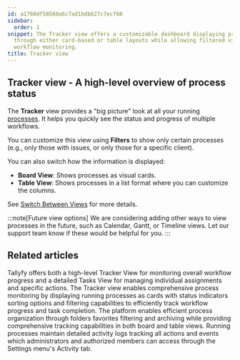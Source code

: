 ```yaml
---
id: a1760df58560a6c7ad1bdbb27c7ecf60
sidebar:
  order: 1
snippet: The Tracker view offers a customizable dashboard displaying process statuses
  through either card-based or table layouts while allowing filtered views for efficient
  workflow monitoring.
title: Tracker view
---
```


## Tracker view - A high-level overview of process status

The **Tracker** view provides a "big picture" look at all your running [processes](/products/pro/tracking-and-tasks/processes/). It helps you quickly see the status and progress of multiple workflows.

You can customize this view using **Filters** to show only certain processes (e.g., only those with issues, or only those for a specific client).

You can also switch how the information is displayed:

*   **Board View**: Shows processes as visual cards.
*   **Table View**: Shows processes in a list format where you can customize the columns.

See [Switch Between Views](/products/pro/tracking-and-tasks/tracker-view/how-to-switch-between-board-and-table-formats-in-tallyfy-tracker/) for more details.

:::note[Future view options]
We are considering adding other ways to view processes in the future, such as Calendar, Gantt, or Timeline views. Let our support team know if these would be helpful for you.
:::


<PageTree />


## Related articles
<CardGrid>
<LinkTitleCard header="<b>Pro > Tracking</b>" href="/products/pro/tracking-and-tasks/" > Tallyfy offers both a high-level Tracker View for monitoring overall workflow progress and a detailed Tasks View for managing individual assignments and specific actions. </LinkTitleCard>
<LinkTitleCard header="<b>Tracker View > Manage and track my processes</b>" href="/products/pro/tracking-and-tasks/tracker-view/how-can-i-manage-and-track-my-processes-on-tallyfy/" > The Tracker view enables comprehensive process monitoring by displaying running processes as cards with status indicators sorting options and filtering capabilities to efficiently track workflow progress and task completion. </LinkTitleCard>
<LinkTitleCard header="<b>Tracker View > Organize processes</b>" href="/products/pro/tracking-and-tasks/tracker-view/organize-processes/" > The platform enables efficient process organization through folders favorites filtering and archiving while providing comprehensive tracking capabilities in both board and table views. </LinkTitleCard>
<LinkTitleCard header="<b>Tracker View > Check process activity</b>" href="/products/pro/tracking-and-tasks/tracker-view/how-can-i-track-process-activities-on-tallyfy/" > Running processes maintain detailed activity logs tracking all actions and events which administrators and authorized members can access through the Settings menu's Activity tab. </LinkTitleCard>
</CardGrid>